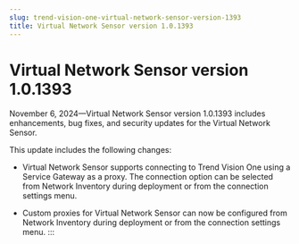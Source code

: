 ```yaml
---
slug: trend-vision-one-virtual-network-sensor-version-1393
title: Virtual Network Sensor version 1.0.1393
---
```

# Virtual Network Sensor version 1.0.1393

November 6, 2024—Virtual Network Sensor version 1.0.1393 includes enhancements, bug fixes, and security updates for the Virtual Network Sensor.

This update includes the following changes:

- Virtual Network Sensor supports connecting to Trend Vision One using a Service Gateway as a proxy. The connection option can be selected from Network Inventory during deployment or from the connection settings menu.

- Custom proxies for Virtual Network Sensor can now be configured from Network Inventory during deployment or from the connection settings menu.
:::
